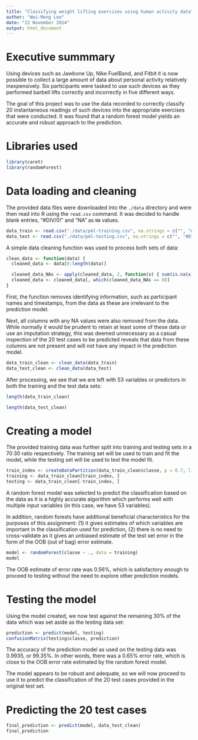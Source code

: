 ```yaml
---
title: "Classifying weight lifting exercises using human activity data"
author: "Wei-Meng Lee"
date: "22 November 2014"
output: html_document
---
```


# Executive summmary

Using devices such as Jawbone Up, Nike FuelBand, and Fitbit it is now possible 
to collect a large amount of data about personal activity relatively
inexpensively. Six participants were tasked to use such devices as they 
performed barbell lifts correctly and incorrectly in five different ways. 

The goal of this project was to use the data recorded to correctly classify 20
instantaneous readings of such devices into the appropriate exercises that were
conducted. It was found that a random forest model  yields an accurate and 
robust approach to the prediction.

# Libraries used

```r
library(caret)
library(randomForest)
```

# Data loading and cleaning

The provided data files were downloaded into the `./data` directory and were
then read into R using the `read.csv` command. It was decided to handle blank
entries, "#DIV/0!" and "NA" as `NA` values.

```r
data_train <- read.csv("./data/pml-training.csv", na.strings = c("", "#DIV/0!", "NA"))
data_test <- read.csv("./data/pml-testing.csv", na.strings = c("", "#DIV/0!", "NA"))
```

A simple data cleaning function was used to process both sets of data:

```r
clean_data <- function(data) {
  cleaned_data <- data[8:length(data)]

  cleaned_data_NAs <- apply(cleaned_data, 2, function(x) { sum(is.na(x)) })
  cleaned_data <- cleaned_data[, which(cleaned_data_NAs == 0)]
}
```

First, the function removes identifying information, such as participant names
and timestamps, from the data as these are irrelevant to the prediction model.

Next, all columns with any NA values were also removed from the data. While
normally it would be prudent to retain at least some of these data or use an
imputation strategy, this was deemed unnecessary as a casual inspection of the
20 test cases to be predicted reveals that data from these columns are not
present and will not have any impact in the prediction model.

```r
data_train_clean <- clean_data(data_train)
data_test_clean <- clean_data(data_test)
```

After processing, we see that we are left with 53 variables or predictors in
both the training and the test data sets:

```r
length(data_train_clean)
```

```r
length(data_test_clean)
```

# Creating a model

The provided training data was further split into training and testing sets in a
70:30 ratio respectively. The training set will be used to train and fit the
model, while the testing set will be used to test the model fit.

```r
train_index <- createDataPartition(data_train_clean$classe, p = 0.7, list = FALSE)
training <- data_train_clean[train_index, ]
testing <- data_train_clean[-train_index, ]
```

A random forest model was selected to predict the classification based on the
data as it is a highly accurate algorithm which performs well with multiple
input variables (in this case, we have 53 variables).

In addition, random forests have additional beneficial characteristics for the
purposes of this assignment: (1) it gives estimates of which variables are
important in the classification used for prediction, (2) there is no need to
cross-validate as it gives an unbiased estimate of the test set error in the 
form of the OOB (out of bag) error estimate.

```r
model <- randomForest(classe ~ ., data = training)
model
```

The OOB estimate of error rate was 0.56%, which is satisfactory enough to 
proceed to testing without the need to explore other prediction models.

# Testing the model

Using the model created, we now test against the remaining 30% of the data which
was set aside as the testing data set:

```r
prediction <- predict(model, testing)
confusionMatrix(testing$classe, prediction)
```

The accuracy of the prediction model as used on the testing data was 0.9935, or 
99.35%. In other words, there was a 0.65% error rate, which is close to the 
OOB error rate estimated by the random forest model.

The model appears to be robust and adequate, so we will now proceed to use it to
predict the classification of the 20 test cases provided in the original test
set.

# Predicting the 20 test cases

```r
final_prediction <- predict(model, data_test_clean)
final_prediction
```
